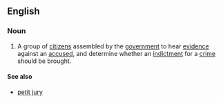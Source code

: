 ==English==
===Noun===
{{wikipedia}}
{{en-noun|sg=[[grand]] [[jury]]|grand juries}}
# {{legal}} A group of [[citizen]]s assembled by the [[government]] to hear [[evidence]] against an [[accused]], and determine whether an [[indictment]] for a [[crime]] should be brought.

====See also====
*[[petit jury]]